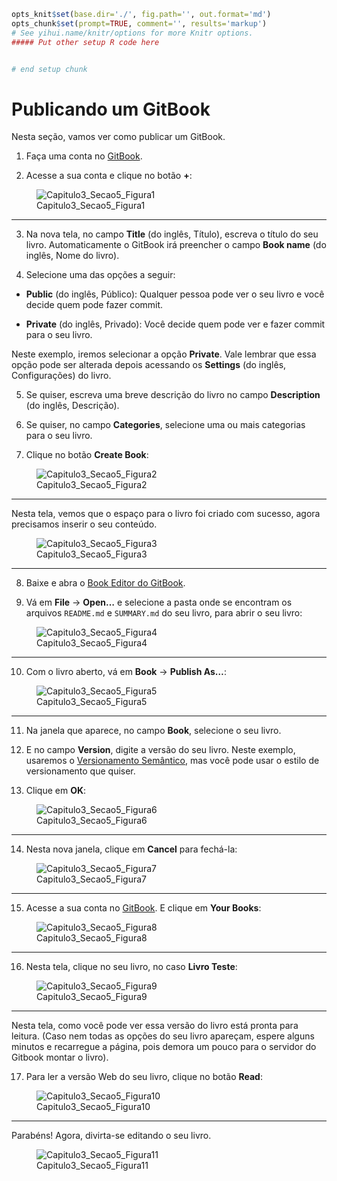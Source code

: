 ```r
opts_knit$set(base.dir='./', fig.path='', out.format='md')
opts_chunk$set(prompt=TRUE, comment='', results='markup')
# See yihui.name/knitr/options for more Knitr options.
##### Put other setup R code here


# end setup chunk
```
# Publicando um GitBook

Nesta seção, vamos ver como publicar um GitBook.

1) Faça uma conta no [GitBook](https://www.gitbook.io/).

2) Acesse a sua conta e clique no botão **+**:

![Capitulo3_Secao5_Figura1](figuras/Capitulo3_Secao5_Figura1.png)

***

3) Na nova tela, no campo **Title** (do inglês, Título), escreva o título do seu livro. Automaticamente o GitBook irá preencher o campo **Book name** (do inglês, Nome do livro).

4) Selecione uma das opções a seguir:

+ **Public** (do inglês, Público): Qualquer pessoa pode ver o seu livro e você decide quem pode fazer commit.

+ **Private** (do inglês, Privado): Você decide quem pode ver e fazer commit para o seu livro.

Neste exemplo, iremos selecionar a opção **Private**. Vale lembrar que essa opção pode ser alterada depois acessando os **Settings** (do inglês, Configurações) do livro.

5) Se quiser, escreva uma breve descrição do livro no campo **Description** (do inglês, Descrição).

6) Se quiser, no campo **Categories**, selecione uma ou mais categorias para o seu livro.

7) Clique no botão **Create Book**:

![Capitulo3_Secao5_Figura2](figuras/Capitulo3_Secao5_Figura2.png)

***

Nesta tela, vemos que o espaço para o livro foi criado com sucesso, agora precisamos inserir o seu conteúdo.

![Capitulo3_Secao5_Figura3](figuras/Capitulo3_Secao5_Figura3.png)

***

8) Baixe e abra o [Book Editor do GitBook](https://www.gitbook.io/editor/download).

9) Vá em **File** -> **Open...** e selecione a pasta onde se encontram os arquivos ``README.md`` e ``SUMMARY.md`` do seu livro, para abrir o seu livro:

![Capitulo3_Secao5_Figura4](figuras/Capitulo3_Secao5_Figura4.png)

***

10) Com o livro aberto, vá em **Book** -> **Publish As...**:

![Capitulo3_Secao5_Figura5](figuras/Capitulo3_Secao5_Figura5.png)

***

11) Na janela que aparece, no campo **Book**, selecione o seu livro.

12) E no campo **Version**, digite a versão do seu livro. Neste exemplo, usaremos o [Versionamento Semântico](http://semver.org/lang/pt-BR/), mas você pode usar o estilo de versionamento que quiser.

13) Clique em **OK**:

![Capitulo3_Secao5_Figura6](figuras/Capitulo3_Secao5_Figura6.png)

***

14) Nesta nova janela, clique em **Cancel** para fechá-la:

![Capitulo3_Secao5_Figura7](figuras/Capitulo3_Secao5_Figura7.png)

***

15) Acesse a sua conta no [GitBook](https://www.gitbook.io/). E clique em **Your Books**:

![Capitulo3_Secao5_Figura8](figuras/Capitulo3_Secao5_Figura8.png)

***

16) Nesta tela, clique no seu livro, no caso **Livro Teste**:

![Capitulo3_Secao5_Figura9](figuras/Capitulo3_Secao5_Figura9.png)

***

Nesta tela, como você pode ver essa versão do livro está pronta para leitura. (Caso nem todas as opções do seu livro apareçam, espere alguns minutos e recarregue a página, pois demora um pouco para o servidor do Gitbook montar o livro).

17) Para ler a versão Web do seu livro, clique no botão **Read**:

![Capitulo3_Secao5_Figura10](figuras/Capitulo3_Secao5_Figura10.png)

***

Parabéns! Agora, divirta-se editando o seu livro.

![Capitulo3_Secao5_Figura11](figuras/Capitulo3_Secao5_Figura11.png)
